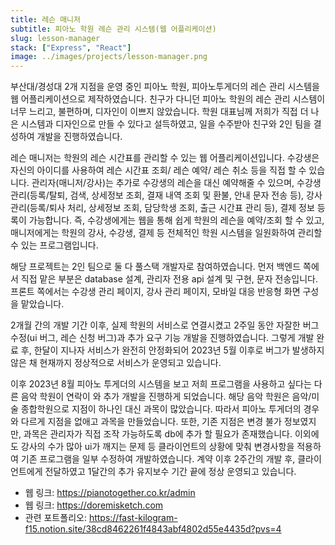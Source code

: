 ```yaml
---
title: 레슨 매니저
subtitle: 피아노 학원 레슨 관리 시스템(웹 어플리케이션)
slug: lesson-manager
stack: ["Express", "React"]
image: ../images/projects/lesson-manager.png
---
```


부산대/경성대 2개 지점을 운영 중인 피아노 학원, 피아노투게더의 레슨 관리 시스템을 웹 어플리케이션으로 제작하였습니다.
친구가 다니던 피아노 학원의 레슨 관리 시스템이 너무 느리고, 불편하며, 디자인이 이쁘지 않았습니다. 학원 대표님께 저희가 직접 더 나은 시스템과 디자인으로 만들 수 있다고 설득하였고, 일을 수주받아 친구와 2인 팀을 결성하여 개발을 진행하였습니다.

레슨 매니저는 학원의 레슨 시간표를 관리할 수 있는 웹 어플리케이션입니다. 수강생은 자신의 아이디를 사용하여 레슨 시간표 조회/ 레슨 예약/ 레슨 취소 등을 직접 할 수 있습니다. 관리자(매니저/강사)는 추가로 수강생의 레슨을 대신 예약해줄 수 있으며, 수강생 관리(등록/탈퇴, 검색, 상세정보 조회, 결재 내역 조회 및 환불, 안내 문자 전송 등), 강사 관리(등록/퇴사 처리, 상세정보 조회, 담당학생 조회, 출근 시간표 관리 등), 결제 정보 등록이 가능합니다. 즉, 수강생에게는 웹을 통해 쉽게 학원의 레슨을 예약/조회 할 수 있고, 매니저에게는 학원의 강사, 수강생, 결제 등 전체적인 학원 시스템을 일원화하여 관리할 수 있는 프로그램입니다.

해당 프로젝트는 2인 팀으로 둘 다 풀스택 개발자로 참여하였습니다. 먼저 백엔드 쪽에서 직접 맡은 부분은 database 설계, 관리자 전용 api 설계 및 구현, 문자 전송입니다. 프론트 쪽에서는 수강생 관리 페이지, 강사 관리 페이지, 모바일 대응 반응형 화면 구성을 맡았습니다.

2개월 간의 개발 기간 이후, 실제 학원의 서비스로 연결시켰고 2주일 동안 자잘한 버그 수정(ui 버그, 레슨 신청 버그)과 추가 요구 기능 개발을 진행하였습니다. 그렇게 개발 완료 후, 한달이 지나자 서비스가 완전히 안정화되어 2023년 5월 이후로 버그가 발생하지 않은 채 현재까지 정상적으로 서비스가 운영되고 있습니다.

이후 2023년 8월 피아노 투게더의 시스템을 보고 저희 프로그램을 사용하고 싶다는 다른 음악 학원이 연락이 와 추가 개발을 진행하게 되었습니다. 해당 음악 학원은 음악/미술 종합학원으로 지점이 하나인 대신 과목이 많았습니다. 따라서 피아노 투게더의 경우와 다르게 지점을 없애고 과목을 만들었습니다. 또한, 기존 지점은 변경 불가 정보였지만, 과목은 관리자가 직접 조작 가능하도록 db에 추가 할 필요가 존재했습니다. 이외에도 강사의 수가 많아 ui가 깨지는 문제 등 클라이언트의 상황에 맞춰 변경사항을 적용하여 기존 프로그램을 일부 수정하여 개발하였습니다. 계약 이후 2주간의 개발 후, 클라이언트에게 전달하였고 1달간의 추가 유지보수 기간 끝에 정상 운영되고 있습니다.

- 웹 링크: https://pianotogether.co.kr/admin
- 웹 링크: https://doremisketch.com
- 관련 포트폴리오: https://fast-kilogram-f15.notion.site/38cd8462261f4843abf4802d55e4435d?pvs=4
